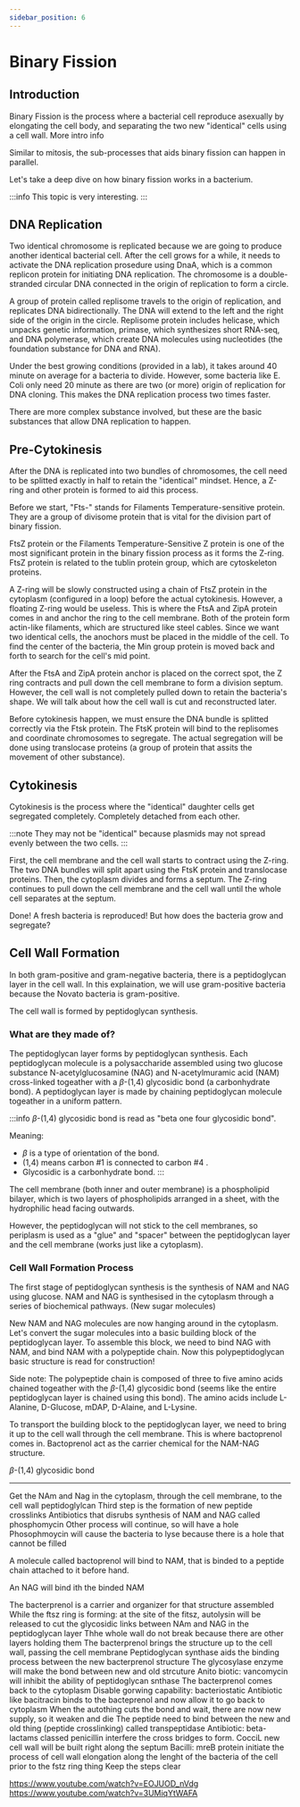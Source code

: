 ```yaml
---
sidebar_position: 6
---
```

# Binary Fission
## Introduction
Binary Fission is the process where a bacterial cell reproduce asexually by elongating the cell body, and separating the two new "identical" cells using a cell wall. More intro info

Similar to mitosis, the sub-processes that aids binary fission can happen in parallel. 

Let's take a deep dive on how binary fission works in a bacterium.

:::info 
This topic is very interesting. 
:::
## DNA Replication
Two identical chromosome is replicated because we are going to produce another identical bacterial cell. After the cell grows for a while, it needs to activate the DNA replication prosedure using DnaA, which is a common replicon protein for initiating DNA replication. The chromosome is a double-stranded circular DNA connected in the origin of replication to form a circle. 

A group of protein called replisome travels to the origin of replication, and replicates DNA bidirectionally. The DNA will extend to the left and the right side of the origin in the circle. Replisome protein includes helicase, which unpacks genetic information, primase, which synthesizes short RNA-seq, and DNA polymerase, which create DNA molecules using nucleotides (the foundation substance for DNA and RNA).  

Under the best growing conditions (provided in a lab), it takes around 40 minute on average for a bacteria to divide. However, some bacteria like E. Coli only need 20 minute as there are two (or more) origin of replication for DNA cloning. This makes the DNA replication process two times faster. 

There are more complex substance involved, but these are the basic substances that allow DNA replication to happen. 

## Pre-Cytokinesis
After the DNA is replicated into two bundles of chromosomes, the cell need to be splitted exactly in half to retain the "identical" mindset. Hence, a Z-ring and other protein is formed to aid this process.

Before we start, "Fts-" stands for Filaments Temperature-sensitive protein. They are a group of divisome protein that is vital for the division part of binary fission.  

FtsZ protein or the Filaments Temperature-Sensitive Z protein is one of the most significant protein in the binary fission process as it forms the Z-ring. FtsZ protein is related to the tublin protein group, which are cytoskeleton proteins. 

A Z-ring will be slowly constructed using a chain of FtsZ protein in the cytoplasm (configured in a loop) before the actual cytokinesis. However, a floating Z-ring would be useless. This is where the FtsA and ZipA protein comes in and anchor the ring to the cell membrane. Both of the protein form actin-like filaments, which are structured like steel cables. Since we want two identical cells, the anochors must be placed in the middle of the cell. To find the center of the bacteria, the Min group protein is moved back and forth to search for the cell's mid point. 

After the FtsA and ZipA protein anchor is placed on the correct spot, the Z ring contracts and pull down the cell membrane to form a division septum. However, the cell wall is not completely pulled down to retain the bacteria's shape. We will talk about how the cell wall is cut and reconstructed later. 

Before cytokinesis happen, we must ensure the DNA bundle is splitted correctly via the Ftsk protein. The FtsK protein will bind to the replisomes and coordinate chromosomes to  segregate. The actual segregation will be done using translocase proteins (a group of protein that assits the movement of other substance). 

## Cytokinesis
Cytokinesis is the process where the "identical" daughter cells get segregated completely. Completely detached from each other. 

:::note
They may not be "identical" because plasmids may not spread evenly between the two cells. 
:::

First, the cell membrane and the cell wall starts to contract using the Z-ring. The two DNA bundles will split apart using the FtsK protein and translocase proteins. Then, the cytoplasm divides and forms a septum. The Z-ring continues to pull down the cell membrane and the cell wall until the whole cell separates at the septum. 

Done! A fresh bacteria is reproduced! But how does the bacteria grow and segregate?

## Cell Wall Formation
In both gram-positive and gram-negative bacteria, there is a peptidoglycan layer in the cell wall. In this explaination, we will use gram-positive bacteria because the Novato bacteria is gram-positive. 

The cell wall is formed by peptidoglycan synthesis. 

### What are they made of?
The peptidoglycan layer forms by peptidoglycan synthesis. Each peptidoglycan molecule is a polysaccharide assembled using two glucose substance $\text{N-acetylglucosamine}$ ($\text{NAG}$) and $\text{N-acetylmuramic}$ acid ($\text{NAM}$) cross-linked togeather with a $\beta \text{-(1,4) glycosidic}$ bond (a carbonhydrate bond). A peptidoglycan layer is made by chaining peptidoglycan molecule togeather in a uniform pattern. 

:::info
$\beta \text{-(1,4) glycosidic}$ bond is read as "beta one four glycosidic bond". 

Meaning:
- $\beta$ is a type of orientation of the bond.
- $\text{(1,4)}$ means carbon $\#1$ is connected to carbon $\#4$ .
- $\text{Glycosidic}$ is a carbonhydrate bond.
:::

The cell membrane (both inner and outer membrane) is a phospholipid bilayer, which is two layers of phospholipids arranged in a sheet, with the hydrophilic head facing outwards. 

However, the peptidoglycan will not stick to the cell membranes, so periplasm is used as a "glue" and "spacer" between the peptidoglycan layer and the cell membrane (works just like a cytoplasm). 

### Cell Wall Formation Process
The first stage of peptidoglycan synthesis is the synthesis of NAM and NAG using glucose. NAM and NAG is synthesised in the cytoplasm through a series of biochemical pathways. (New sugar molecules)

New $\text{NAM}$ and $\text{NAG}$ molecules are now hanging around in the cytoplasm. Let's convert the sugar molecules into a basic building block of the $\text{peptidoglycan}$ layer. To assemble this block, we need to bind $\text{NAG}$ with $\text{NAM}$, and bind $\text{NAM}$ with a $\text{polypeptide}$ chain. Now this $\text{polypeptidoglycan}$ basic structure is read for construction!

Side note: The $\text{polypeptide}$ chain is composed of three to five amino acids chained togeather with the $\beta \text{-(1,4) glycosidic}$ bond (seems like the entire $\text{peptidoglycan}$ layer is chained using this bond). The amino acids include $\text{L-Alanine}$, $\text{D-Glucose}$, $\text{mDAP}$, $\text{D-Alaine}$, and $\text{L-Lysine}$. 

To transport the building block to the peptidoglycan layer, we need to bring it up to the cell wall through the cell membrane. This is where bactoprenol comes in. Bactoprenol act as the carrier chemical for the $\text{NAM-NAG}$ structure. 

$\beta \text{-(1,4) glycosidic}$ bond

---

Get the NAm and Nag in the cytoplasm, through the cell membrane, to the cell wall peptidoglylcan
Third step is the formation of new peptide crosslinks
Antibiotics that disrubs synthesis of NAM and NAG called phosphomycin
Other process will continue, so will have a hole
Phosophmoycin will cause the bacteria to lyse because there is a hole that cannot be filled

A molecule called bactoprenol will bind to NAM, that is binded to a peptide chain attached to it before hand.

An NAG will bind ith the binded NAM

The bacterprenol is a carrier and organizer for that structure assembled
While the ftsz ring is forming: at the site of the fitsz, autolysin will be released to cut the glycosidic links between NAm and NAG in the peptidoglycan layer
Thhe whole wall do not break because there are other layers holding them
The bacterprenol brings the structure up to the cell wall, passing the cell membrane
Peptidoglycan synthase aids the binding process between the new bacterprenol structure
The glycosylase enzyme will make the bond between new and old strcuture
Anito biotic: vancomycin will inhibit the ability of peptidoglycan snthase
The bacterprenol comes back to the cytoplasm
Disable gorwing capability: bacteriostatic
Antibiotic like bacitracin binds to the bacteprenol and now allow it to go back to cytoplasm 
When the autothing cuts the bond and wait, there are now new supply, so it weaken and die
The peptide need to bind between the new and old thing (peptide crosslinking) called transpeptidase
Antibiotic: beta-lactams classed penicillin interfere the cross bridges to form. 
CocciL new cell wall will be built right along the septum
Bacilli: mreB protein initiate the process of cell wall elongation along the lenght of the bacteria of the cell prior to the fstz ring thing
Keep the steps clear

https://www.youtube.com/watch?v=EOJUOD_nVdg
https://www.youtube.com/watch?v=3UMiqYtWAFA